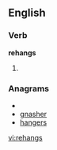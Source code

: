 ==English==

===Verb===
'''rehangs'''

# {{third-person singular of|[[rehang]]}}

===Anagrams===
* {{alphagram|aeghnrs}}
* [[gnasher#English|gnasher]]
* [[hangers#English|hangers]]

[[vi:rehangs]]